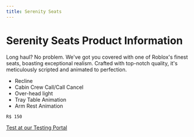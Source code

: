 ```yaml
---
title: Serenity Seats
---
```


# Serenity Seats Product Information

Long haul? No problem. We've got you covered with one of Roblox's finest seats, boasting exceptional realism. Crafted with top-notch quality, it's meticulously scripted and animated to perfection.

- Recline
- Cabin Crew Call/Call Cancel
- Over-head light
- Tray Table Animation
- Arm Rest Animation

``R$ 150``

[Test at our Testing Portal](https://www.roblox.com/games/17063924637)
